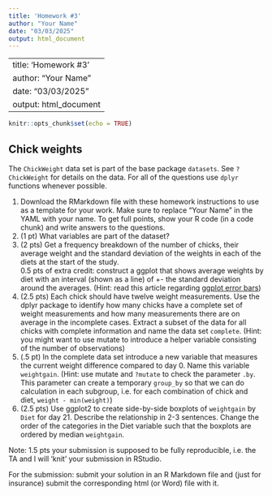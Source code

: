 ```yaml
---
title: 'Homework #3'
author: "Your Name"
date: "03/03/2025"
output: html_document
---
```


---
title: 'Homework #3'
author: "Your Name"
date: "03/03/2025"
output: html_document
---

```r
knitr::opts_chunk$set(echo = TRUE)
```

## Chick weights

The `ChickWeight` data set is part of the base package `datasets`. See `?ChickWeight` for details on the data.
For all of the questions use `dplyr` functions whenever possible.

1. Download the RMarkdown file with these homework instructions to use as a template for your work.
Make sure to replace "Your Name" in the YAML with your name. To get full points, show your R code (in a code chunk) and write answers to the questions.
2. (1 pt) What variables are part of the dataset?
3. (2 pts) Get a frequency breakdown of the number of chicks, their average weight and the standard deviation of the weights in each of the diets at the start of the study. <br>
 0.5 pts of extra credit: construct a ggplot that shows average weights by diet with an interval (shown as a line) of +- the standard deviation around the averages. (Hint: read this article regarding [ggplot error bars](http://www.sthda.com/english/wiki/ggplot2-error-bars-quick-start-guide-r-software-and-data-visualization))
4. (2.5 pts) Each chick should have twelve weight measurements. Use the dplyr package to identify how many chicks have a complete set of weight measurements and how many measurements there are on average in the incomplete cases. Extract a subset of the data for all chicks with complete information and name the data set `complete`. (Hint: you might want to use mutate to introduce a helper variable consisting of the number of observations)
5. (.5 pt) In the complete data set introduce a new variable that measures the current weight difference compared to day 0. Name this variable  `weightgain`. (Hint: use mutate and `?mutate` to check the parameter `.by`. This parameter can create a temporary `group_by` so that we can do calculation in each subgroup, i.e. for each combination of chick and diet, `weight - min(weight)`)
6. (2.5 pts)  Use ggplot2 to create side-by-side boxplots of `weightgain` by `Diet` for day 21. Describe the relationship in 2-3 sentences. Change the order of the categories in the Diet variable such that the boxplots are ordered by median `weightgain`.


Note: 1.5 pts your submission is supposed to be fully reproducible, i.e. the TA and I will 'knit' your submission in RStudio. 


For the submission: submit your solution in an R Markdown file and (just for insurance) submit the corresponding html (or Word) file with it. 
